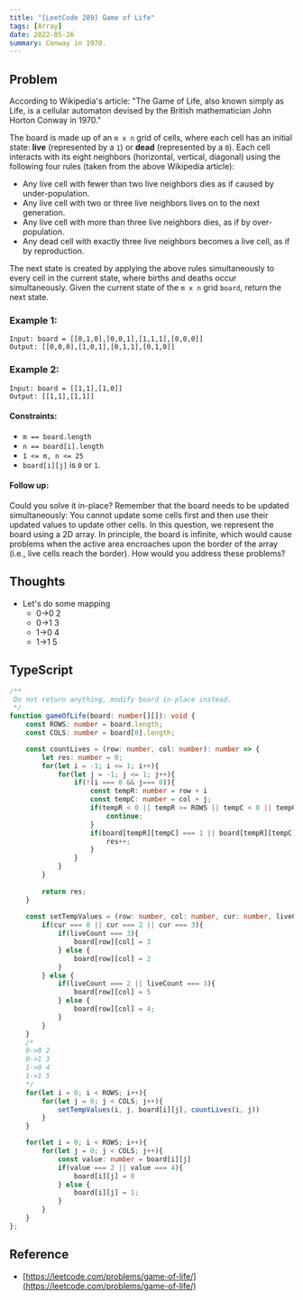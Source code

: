 ```yaml
---
title: "[LeetCode 289] Game of Life"
tags: [Array]
date: 2022-05-26
summary: Conway in 1970.
---
```


## Problem

According to Wikipedia's article: "The Game of Life, also known simply as
Life, is a cellular automaton devised by the British mathematician John Horton
Conway in 1970."

The board is made up of an `m x n` grid of cells, where each cell has an initial
state: **live** (represented by a `1`) or **dead** (represented by a `0`). Each cell
interacts with its eight neighbors (horizontal, vertical, diagonal) using the
following four rules (taken from the above Wikipedia article):

- Any live cell with fewer than two live neighbors dies as if caused by under-population.
- Any live cell with two or three live neighbors lives on to the next generation.
- Any live cell with more than three live neighbors dies, as if by over-population.
- Any dead cell with exactly three live neighbors becomes a live cell, as if
  by reproduction.

The next state is created by applying the above rules simultaneously to every
cell in the current state, where births and deaths occur simultaneously. Given
the current state of the `m x n` grid `board`, return the next state.

### Example 1:

```
Input: board = [[0,1,0],[0,0,1],[1,1,1],[0,0,0]]
Output: [[0,0,0],[1,0,1],[0,1,1],[0,1,0]]
```

### Example 2:

```
Input: board = [[1,1],[1,0]]
Output: [[1,1],[1,1]]
```
 
#### Constraints:

- `m == board.length`
- `n == board[i].length`
- `1 <= m, n <= 25`
- `board[i][j]` is `0` or `1`.
 

#### Follow up:

Could you solve it in-place? Remember that the board needs to be updated simultaneously: You cannot update some cells first and then use their updated values to update other cells.
In this question, we represent the board using a 2D array. In principle, the board is infinite, which would cause problems when the active area encroaches upon the border of the array (i.e., live cells reach the border). How would you address these problems?

## Thoughts

- Let's do some mapping
  - 0->0 2
  - 0->1 3
  - 1->0 4
  - 1->1 5

## TypeScript

```typescript
/**
 Do not return anything, modify board in-place instead.
 */
function gameOfLife(board: number[][]): void {
    const ROWS: number = board.length;
    const COLS: number = board[0].length;

    const countLives = (row: number, col: number): number => {
        let res: number = 0;
        for(let i = -1; i <= 1; i++){
            for(let j = -1; j <= 1; j++){
                if(!(i === 0 && j=== 0)){
                    const tempR: number = row + i
                    const tempC: number = col + j;
                    if(tempR < 0 || tempR >= ROWS || tempC < 0 || tempC >= COLS){
                        continue;
                    }
                    if(board[tempR][tempC] === 1 || board[tempR][tempC] === 4 || board[tempR][tempC] === 5) {
                        res++;
                    }
                }
            }
        }
        
        return res;
    }
    
    const setTempValues = (row: number, col: number, cur: number, liveCount: number): void => {
        if(cur === 0 || cur === 2 || cur === 3){
            if(liveCount === 3){
                board[row][col] = 3
            } else {
                board[row][col] = 2
            }
        } else {
            if(liveCount === 2 || liveCount === 3){
                board[row][col] = 5
            } else {
                board[row][col] = 4;
            }
        }
    }
    /*
    0->0 2
    0->1 3
    1->0 4
    1->1 5
    */
    for(let i = 0; i < ROWS; i++){
        for(let j = 0; j < COLS; j++){
            setTempValues(i, j, board[i][j], countLives(i, j))
        }
    }

    for(let i = 0; i < ROWS; i++){
        for(let j = 0; j < COLS; j++){
            const value: number = board[i][j]
            if(value === 2 || value === 4){
                board[i][j] = 0
            } else {
                board[i][j] = 1;
            }
        }
    }
};
```

## Reference

- [https://leetcode.com/problems/game-of-life/](https://leetcode.com/problems/game-of-life/)
